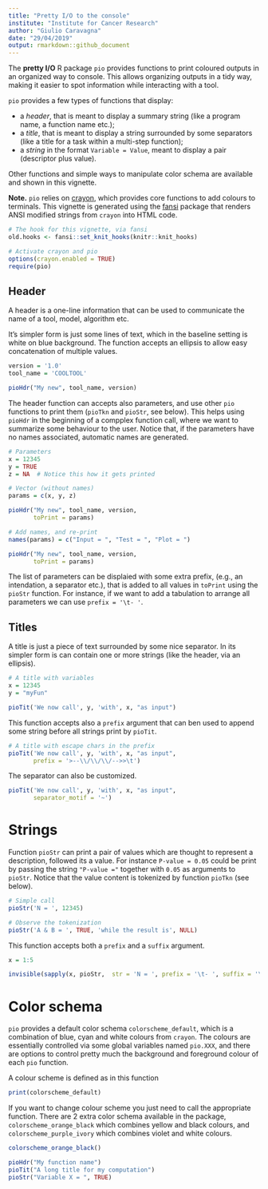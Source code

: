 ```yaml
---
title: "Pretty I/O to the console"
institute: "Institute for Cancer Research"
author: "Giulio Caravagna"
date: "29/04/2019"
output: rmarkdown::github_document
---
```


The **pretty I/O** R package `pio` provides functions to print coloured outputs in an organized way to console. This allows organizing outputs in a tidy way, making it easier to spot information while interacting with a tool.

`pio` provides a few types of functions that display:

* a *header*, that is meant to display a summary string (like a program name, a function name etc.);
* a *title*, that is meant to display a string surrounded by some separators (like a title for a task within a multi-step function);
* a *string* in the format `Variable = Value`, meant to display a pair (descriptor plus value).

Other functions and simple ways to manipulate color schema are available and shown in this vignette.

**Note.** `pio` relies on [crayon](https://github.com/r-lib/crayon), which provides core functions to add colours to terminals. This vignette is generated using the [fansi](https://github.com/brodieG/fansi) package that renders ANSI modified strings from `crayon` into HTML code.

```r
# The hook for this vignette, via fansi
old.hooks <- fansi::set_knit_hooks(knitr::knit_hooks)

# Activate crayon and pio
options(crayon.enabled = TRUE)
require(pio)
```


## Header 

A header is a one-line information that can be used to communicate the name of a tool, model, algorithm etc. 

It's simpler form is just some lines of text, which in the baseline setting is white on blue background. The function accepts an ellipsis to allow easy concatenation of multiple values.
```r
version = '1.0'
tool_name = 'COOLTOOL'

pioHdr("My new", tool_name, version)
```

The header function can accepts also parameters, and use other `pio` functions to print them (`pioTkn` and `pioStr`, see below). This helps using `pioHdr` in the beginning of a compplex function call, where we want to summarize some behaviour to the user. 
Notice that, if the parameters have no names associated, automatic names are generated. 

```r
# Parameters
x = 12345
y = TRUE
z = NA  # Notice this how it gets printed

# Vector (without names)
params = c(x, y, z)

pioHdr("My new", tool_name, version, 
       toPrint = params)

# Add names, and re-print
names(params) = c("Input = ", "Test = ", "Plot = ")

pioHdr("My new", tool_name, version, 
       toPrint = params)
```

The list of parameters can be displaied with some extra prefix, (e.g., an intendation, a separator etc.), that is added to all values in `toPrint` using the `pioStr` function. For instance, if we want to add a tabulation to arrange all parameters we can use `prefix = '\t- '`.

## Titles

A title is just a piece of text surrounded by some nice separator. In its simpler form is can contain one or more strings (like the header, via an ellipsis).

```r
# A title with variables
x = 12345
y = "myFun"

pioTit('We now call', y, 'with', x, "as input")
```

This function accepts also a `prefix` argument that can ben used to append some string
before all strings print by `pioTit`.

```r
# A title with escape chars in the prefix
pioTit('We now call', y, 'with', x, "as input",
       prefix = '>--\\/\\/\\/-->>\t')
```

The separator can also be customized.
```r
pioTit('We now call', y, 'with', x, "as input", 
       separator_motif = '~')
```

# Strings

Function `pioStr` can print a pair of values which are thought to represent a description, followed its a value. For instance `P-value = 0.05` could be print by passing the string `"P-value ="` together with `0.05` as arguments to `pioStr`. Notice that the value content is tokenized by function `pioTkn` (see below).

```r
# Simple call
pioStr('N = ', 12345)

# Observe the tokenization
pioStr('A & B = ', TRUE, 'while the result is', NULL)
```

This function accepts both a `prefix` and a `suffix` argument.

```r
x = 1:5

invisible(sapply(x, pioStr,  str = 'N = ', prefix = '\t- ', suffix = '\n'))
```


# Color schema

`pio` provides a default color schema `colorscheme_default`, which is a combination of blue, cyan and white colours from `crayon`. The colours are essentially controlled via some global variables named `pio.XXX`, and there are options to control pretty much the background and foreground colour of each `pio` function.

A colour scheme is defined as in this function
```r
print(colorscheme_default)
```

If you want to change colour scheme you just need to call the appropriate function. There are 2 extra color schema available in the package, `colorscheme_orange_black` which combines yellow and black colours, and `colorscheme_purple_ivory` which combines violet and white colours.

```r
colorscheme_orange_black()

pioHdr("My function name")
pioTit("A long title for my computation")
pioStr("Variable X = ", TRUE)
```


